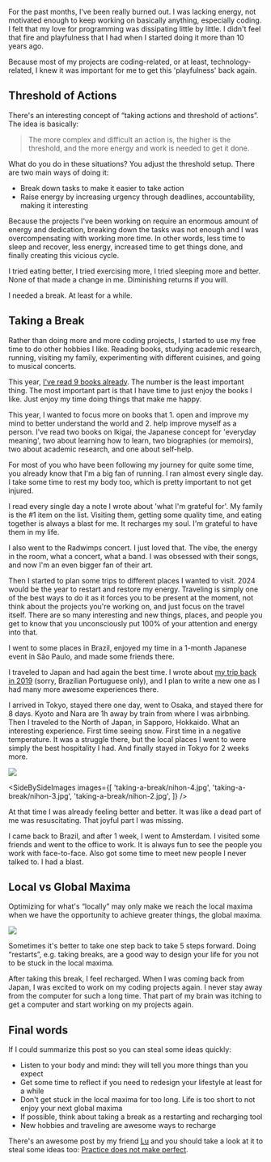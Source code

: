 <SmoothRender>

For the past months, I've been really burned out. I was lacking energy, not motivated enough to keep working on basically anything, especially coding. I felt that my love for programming was dissipating little by little. I didn't feel that fire and playfulness that I had when I started doing it more than 10 years ago.

Because most of my projects are coding-related, or at least, technology-related, I knew it was important for me to get this 'playfulness' back again.

## Threshold of Actions

There's an interesting concept of “taking actions and threshold of actions”. The idea is basically:

> The more complex and difficult an action is, the higher is the threshold, and the more energy and work is needed to get it done.

What do you do in these situations? You adjust the threshold setup. There are two main ways of doing it:

- Break down tasks to make it easier to take action
- Raise energy by increasing urgency through deadlines, accountability, making it interesting

Because the projects I've been working on require an enormous amount of energy and dedication, breaking down the tasks was not enough and I was overcompensating with working more time. In other words, less time to sleep and recover, less energy, increased time to get things done, and finally creating this vicious cycle.

I tried eating better, I tried exercising more, I tried sleeping more and better. None of that made a change in me. Diminishing returns if you will.

I needed a break. At least for a while.

## Taking a Break

Rather than doing more and more coding projects, I started to use my free time to do other hobbies I like. Reading books, studying academic research, running, visiting my family, experimenting with different cuisines, and going to musical concerts.

This year, [I've read 9 books already](https://www.goodreads.com/user_challenges/47208938). The number is the least important thing. The most important part is that I have time to just enjoy the books I like. Just enjoy my time doing things that make me happy.

This year, I wanted to focus more on books that 1. open and improve my mind to better understand the world and 2. help improve myself as a person. I've read two books on Ikigai, the Japanese concept for 'everyday meaning', two about learning how to learn, two biographies (or memoirs), two about academic research, and one about self-help.

For most of you who have been following my journey for quite some time, you already know that I'm a big fan of running. I ran almost every single day. I take some time to rest my body too, which is pretty important to not get injured.

I read every single day a note I wrote about 'what I'm grateful for'. My family is the #1 item on the list. Visiting them, getting some quality time, and eating together is always a blast for me. It recharges my soul. I'm grateful to have them in my life.

I also went to the Radwimps concert. I just loved that. The vibe, the energy in the room, what a concert, what a band. I was obsessed with their songs, and now I'm an even bigger fan of their art.

Then I started to plan some trips to different places I wanted to visit. 2024 would be the year to restart and restore my energy. Traveling is simply one of the best ways to do it as it forces you to be present at the moment, not think about the projects you're working on, and just focus on the travel itself. There are so many interesting and new things, places, and people you get to know that you unconsciously put 100% of your attention and energy into that.

I went to some places in Brazil, enjoyed my time in a 1-month Japanese event in São Paulo, and made some friends there.

I traveled to Japan and had again the best time. I wrote about [my trip back in 2019](https://eighty9.co/stories-in-japan) (sorry, Brazilian Portuguese only), and I plan to write a new one as I had many more awesome experiences there.

I arrived in Tokyo, stayed there one day, went to Osaka, and stayed there for 8 days. Kyoto and Nara are 1h away by train from where I was airbnbing. Then I traveled to the North of Japan, in Sapporo, Hokkaido. What an interesting experience. First time seeing snow. First time in a negative temperature. It was a struggle there, but the local places I went to were simply the best hospitality I had. And finally stayed in Tokyo for 2 weeks more.

![](taking-a-break/nihon-1.jpg)

<SideBySideImages
  images={[
    'taking-a-break/nihon-4.jpg',
    'taking-a-break/nihon-3.jpg',
    'taking-a-break/nihon-2.jpg',
  ]}
/>

At that time I was already feeling better and better. It was like a dead part of me was resuscitating. That joyful part I was missing.

I came back to Brazil, and after 1 week, I went to Amsterdam. I visited some friends and went to the office to work. It is always fun to see the people you work with face-to-face. Also got some time to meet new people I never talked to. I had a blast.

## Local vs Global Maxima

Optimizing for what's “locally” may only make we reach the local maxima when we have the opportunity to achieve greater things, the global maxima.

![](taking-a-break/local-maxima-global-maxima.jpg)

Sometimes it's better to take one step back to take 5 steps forward. Doing “restarts”, e.g. taking breaks, are a good way to design your life for you not to be stuck in the local maxima.

After taking this break, I feel recharged. When I was coming back from Japan, I was excited to work on my coding projects again. I never stay away from the computer for such a long time. That part of my brain was itching to get a computer and start working on my projects again.

## Final words

If I could summarize this post so you can steal some ideas quickly:

- Listen to your body and mind: they will tell you more things than you expect
- Get some time to reflect if you need to redesign your lifestyle at least for a while
- Don't get stuck in the local maxima for too long. Life is too short to not enjoy your next global maxima
- If possible, think about taking a break as a restarting and recharging tool
- New hobbies and traveling are awesome ways to recharge

There's an awesome post by my friend [Lu](https://www.linkedin.com/in/lucianohgo) and you should take a look at it to steal some ideas too: [Practice does not make perfect](https://lucianohgo.com/posts/practice-does-not-make-perfect).

</SmoothRender>

